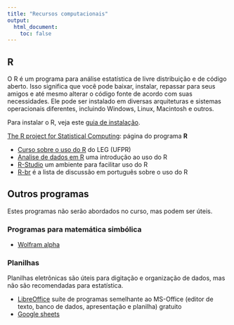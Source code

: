 ```yaml
---
title: "Recursos computacionais"
output:
  html_document:
    toc: false
---
```


## R

O R é um programa para análise estatística de livre distribuição e de
código aberto. Isso significa que você pode baixar, instalar, repassar
para seus amigos e até mesmo alterar o código fonte de acordo com suas
necessidades. Ele pode ser instalado em diversas arquiteturas e sistemas
operacionais diferentes, incluindo Windows, Linux, Macintosh e outros.

Para instalar o R, veja este [guia de instalação](R-instalacao.html).

[The R project for Statistical Computing](http://www.r-project.org):
página do programa **R**

- [Curso sobre o uso do R](http://www.leg.ufpr.br/doku.php/sofware:material-r) do LEG (UFPR)
- [Analise de dados em R](https://www.analisededados.org/r.html) uma introdução
  ao uso do R
- [R-Studio](http://www.rstudio.org) um ambiente para facilitar uso do R
- [R-br](https://listas.inf.ufpr.br/cgi-bin/mailman/listinfo/r-br) é a
  lista de discussão em português sobre o uso do R

## Outros programas

Estes programas não serão abordados no curso, mas podem ser úteis.

### Programas para matemática simbólica

- [Wolfram alpha](http://www.wolframalpha.com)

### Planilhas

Planilhas eletrônicas são úteis para digitação e organização de dados,
mas não são recomendadas para estatística.

- [LibreOffice](https://pt-br.libreoffice.org) suíte de programas
  semelhante ao MS-Office (editor de texto, banco de dados, apresentação
  e planilha) gratuito
- [Google sheets](https://www.google.com/sheets/about)

